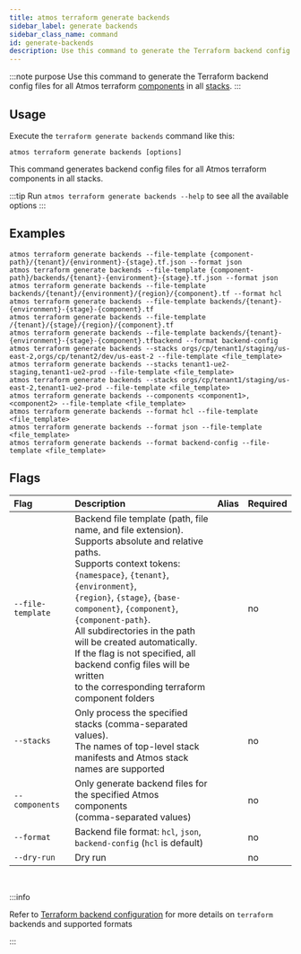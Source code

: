 ```yaml
---
title: atmos terraform generate backends
sidebar_label: generate backends
sidebar_class_name: command
id: generate-backends
description: Use this command to generate the Terraform backend config files for all Atmos terraform components in all stacks.
---
```


:::note purpose
Use this command to generate the Terraform backend config files for all Atmos terraform [components](/core-concepts/components) in
all [stacks](/core-concepts/stacks).
:::

<Screengrab title="atmos terraform generate backends --help" slug="atmos-terraform-generate-backends--help" />

## Usage

Execute the `terraform generate backends` command like this:

```shell
atmos terraform generate backends [options]
```

This command generates backend config files for all Atmos terraform components in all stacks.

:::tip
Run `atmos terraform generate backends --help` to see all the available options
:::

## Examples

```shell
atmos terraform generate backends --file-template {component-path}/{tenant}/{environment}-{stage}.tf.json --format json
atmos terraform generate backends --file-template {component-path}/backends/{tenant}-{environment}-{stage}.tf.json --format json
atmos terraform generate backends --file-template backends/{tenant}/{environment}/{region}/{component}.tf --format hcl
atmos terraform generate backends --file-template backends/{tenant}-{environment}-{stage}-{component}.tf
atmos terraform generate backends --file-template /{tenant}/{stage}/{region}/{component}.tf
atmos terraform generate backends --file-template backends/{tenant}-{environment}-{stage}-{component}.tfbackend --format backend-config
atmos terraform generate backends --stacks orgs/cp/tenant1/staging/us-east-2,orgs/cp/tenant2/dev/us-east-2 --file-template <file_template>
atmos terraform generate backends --stacks tenant1-ue2-staging,tenant1-ue2-prod --file-template <file_template>
atmos terraform generate backends --stacks orgs/cp/tenant1/staging/us-east-2,tenant1-ue2-prod --file-template <file_template>
atmos terraform generate backends --components <component1>,<component2> --file-template <file_template>
atmos terraform generate backends --format hcl --file-template <file_template>
atmos terraform generate backends --format json --file-template <file_template>
atmos terraform generate backends --format backend-config --file-template <file_template>
```

## Flags

| Flag              | Description                                                                                                                                                                                                                                                                                                                                                                                                                                                         | Alias | Required |
|:------------------|:--------------------------------------------------------------------------------------------------------------------------------------------------------------------------------------------------------------------------------------------------------------------------------------------------------------------------------------------------------------------------------------------------------------------------------------------------------------------|:------|:---------|
| `--file-template` | Backend file template (path, file name, and file extension).<br/>Supports absolute and relative paths.<br/>Supports context tokens: `{namespace}`, `{tenant}`, `{environment}`,<br/>`{region}`, `{stage}`, `{base-component}`, `{component}`, `{component-path}`.<br/>All subdirectories in the path will be created automatically.<br/>If the flag is not specified, all backend config files will be written<br/>to the corresponding terraform component folders |       | no       |
| `--stacks`        | Only process the specified stacks (comma-separated values).<br/>The names of top-level stack manifests and Atmos stack names are supported                                                                                                                                                                                                                                                                                                                          |       | no       |
| `--components`    | Only generate backend files for the specified Atmos components<br/>(comma-separated values)                                                                                                                                                                                                                                                                                                                                                                         |       | no       |
| `--format`        | Backend file format: `hcl`, `json`, `backend-config` (`hcl` is default)                                                                                                                                                                                                                                                                                                                                                                                             |       | no       |
| `--dry-run`       | Dry run                                                                                                                                                                                                                                                                                                                                                                                                                                                             |       | no       |

<br/>

:::info

Refer to [Terraform backend configuration](https://developer.hashicorp.com/terraform/language/settings/backends/configuration) for more details
on `terraform` backends and supported formats

:::
